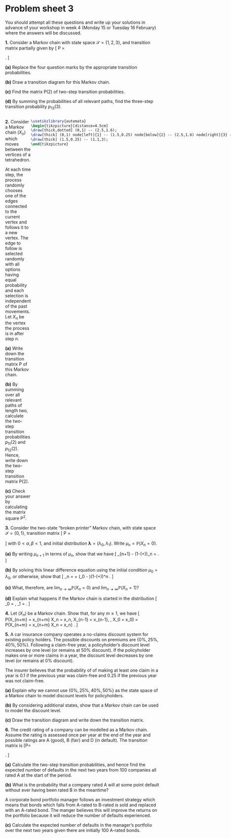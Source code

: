 # Problem sheet 3  {.unnumbered #P03}

<!--
<style>
.fold-btn { 
  float: right; 
  margin: -12px 0 0 0;
}
</style

<script type="text/javascript">
$(document).ready(function() {
  $folds = $(".myanswers");
  $folds.wrapInner("<div class=\"fold-blck\">"); // wrap a div container around content
  $folds.prepend("<button class=\"fold-btn\">Show solution</button>");  // add a button
  $(".fold-blck").toggle();  // fold all blocks
  $(".fold-btn").on("click", function() {  // add onClick event
    $(this).text($(this).text() === "Hide solution" ? "Show solution" : "Hide solution");  // if the text equals "Fold", change it to "Unfold"or else to "Fold" 
    $(this).next(".fold-blck").toggle("linear");  // "swing" is the default easing function. This can be further customized in its speed or the overall animation itself.
  })
});
</script>
-->


<style>
.myanswers { 
display: none !important;
}
</style>


\commfalse



::: {.mysummary}
You should attempt all these questions and write up your solutions in advance of your workshop in week 4 (Monday 15 or Tuesday 16 February) where the answers will be discussed.
:::


::::: {.myq}
**1.** Consider a Markov chain with state space $\mathcal S = \{1,2,3\}$, and transition matrix partially given by
\[ \mathsf P = \begin{pmatrix} ? & 0.3 & 0.3 \\ 0.2 & 0.4 & ? \\ ? & ? & 1 \end{pmatrix} . \]

:::: {.subq}
**(a)** Replace the four question marks by the appropriate transition probabilities.

::: {.myanswers data-latex=""}
*Solution.* Rows must add up to 1 and every entry must be non-negative, so the transition matrix is
\[ \mathsf P = \begin{pmatrix} 0.4 & 0.3 & 0.3 \\ 0.2 & 0.4 & 0.4 \\ 0 & 0 & 1 \end{pmatrix} . \]
:::
::::

:::: {.subq}
**(b)** Draw a transition diagram for this Markov chain.

::: {.myanswers data-latex=""}
*Solution.*

```tikz
\usetikzlibrary{automata}
	\begin{tikzpicture}[scale=0.75]
	\node[state] (1) at (0,0) {1};
	\node[state] (2) at (3,0) {2};
	\node[state] (3) at (6,0) {3};
	
	\path[->] (1) edge[bend left]  node [below]{0.3} (2);
	\path[->]	(2) edge[bend left]  node [below]{0.2} (1);
	\path[->] (1) edge[loop left]  node [left]{0.4}  ();
	\path[->] (2) edge[loop below] node [below]{0.4} ();
	\path[->] (3) edge[loop right] node [right]{1}   ();
	\path[->]	(2) edge             node [below]{0.4} (3);
	\path[->]	(1) edge[bend left]  node [above]{0.3} (3);
	\end{tikzpicture}
```
:::
::::

:::: {.subq}
**(c)** Find the matrix $\mathsf P(2)$ of two-step transition probabilities.

::: {.myanswers data-latex=""}
*Solution.* ${\displaystyle \mathsf P(2) = \mathsf P^2 = \begin{pmatrix} 0.22 & 0.24 & 0.54 \\ 0.16 & 0.22 & 0.62 \\ 0 & 0 & 1 \end{pmatrix}}$
:::
::::

:::: {.subq}
**(d)** By summing the probabilities of all relevant paths, find the three-step transition probability $p_{13}(3)$.

::: {.myanswers data-latex=""}
*Solution.* There are seven relevant paths: $1 \to 1 \to 1 \to 3$, $1 \to 1 \to 2 \to 3$, $1 \to 1 \to 3 \to 3$, $1 \to 2 \to 1 \to 3$, $1 \to 2 \to 2 \to 3$, $1 \to 2 \to 3 \to 3$, and $1 \to 3 \to 3 \to 3$. So
\begin{align*}
p_{13}(3) &= p_{11}p_{11}p_{11}p_{13} + p_{11}p_{12}p_{23} + p_{11}p_{13}p_{33}  + p_{12} p_{21} p_{13}\\
& \qquad{}+ p_{12}p_{22}p_{23} + p_{12}p_{23}p_{33} + p_{13}p_{33}p_{33}\\
& = 0.4 \cdot 0.4 \cdot 0.3 + 0.4\cdot 0.3\cdot 0.4 + 0.4\cdot 0.3 \cdot 1 + 0.3 \cdot 0.2 \cdot 0.3 \\
& \qquad{}+ 0.3\cdot 0.4 \cdot 0.4 + 0.3 \cdot 0.4 \cdot 1 + 0.3 \cdot 1 \cdot 1\\
&= 0.702
\end{align*}
:::
::::
:::::

::::::: {style="display: flex;"}
:::::: {}
::::: {.myq}
**2.** Consider a Markov chain $(X_n)$ which moves between the vertices of
a tetrahedron.

At each time step, the process randomly chooses one of the edges connected to the current vertex and follows it to a new vertex.  The edge to follow is selected randomly with all options having equal probability and each selection is independent of the past movements.  Let $X_n$ be the vertex the process is in after step $n$.

:::: {.subq}
**(a)** Write down the transition matrix $\mathsf P$ of this Markov chain.

::: {.myanswers data-latex=""}
The chain can move from a state to any of the other $3$ states, each with probability $1/3$. So
\[ \mathsf P = \begin{pmatrix} 0 & \frac13 & \frac13 & \frac13 \\
                               \frac13 & 0 & \frac13 & \frac13 \\
                               \frac13 & \frac13 & 0 & \frac13 \\
                               \frac13 & \frac13 & \frac13 & 0 \end{pmatrix} . \]
:::
::::

:::: {.subq}
**(b)** By summing over all relevant paths of length two, calculate the two-step transition probabilities $p_{11}(2)$ and $p_{12}(2)$. Hence, write down the two-step transition matrix $\mathsf P(2)$.

::: {.myanswers data-latex=""}
The length-2 paths from 1 to 1 are $1 \to k \to 1$ for $k = 2,3,4$, so
\[ p_{11}(2) = p_{12}p_{21} + p_{13}p_{31} + p_{14}p_{41} = \tfrac13 \tfrac13 +  \tfrac13 \tfrac13 + \tfrac13 \tfrac13 = \tfrac13  .   \]
The length-2 paths from 1 to 2 are $1 \to 3 \to 2$ and $1 \to 4 \to 2$, so
\[ p_{12}(2) = p_{13}p_{32} + p_{14}p_{42} = \tfrac13 \tfrac13 + \tfrac13 \tfrac13 = \tfrac29 . \]

By symmetry, $p_{ii}(2) = p_{11}(2)$ for all $i$, and $p_{ij}(2) = p_{12}(2)$ for all $i \neq j$. Therefore
\[ \mathsf P(2) = \begin{pmatrix} \frac13 & \frac29 & \frac29 & \frac29 \\
                               \frac29 & \frac13 & \frac29 & \frac29 \\
                               \frac29 & \frac29 & \frac13 & \frac29 \\
                               \frac29 & \frac29 & \frac29 & \frac13 \end{pmatrix} . \]
:::
::::

:::: {.subq}
**(c)** Check your answer by calculating the matrix square $\mathsf P^2$.

::: {.myanswers data-latex=""}
We can verify that
\[ \mathsf P^2 = \begin{pmatrix} 0 & \frac13 & \frac13 & \frac13 \\
\frac13 & 0 & \frac13 & \frac13 \\
\frac13 & \frac13 & 0 & \frac13 \\
\frac13 & \frac13 & \frac13 & 0 \end{pmatrix} \begin{pmatrix} 0 & \frac13 & \frac13 & \frac13 \\
\frac13 & 0 & \frac13 & \frac13 \\
\frac13 & \frac13 & 0 & \frac13 \\
\frac13 & \frac13 & \frac13 & 0 \end{pmatrix}=
\begin{pmatrix} \frac13 & \frac29 & \frac29 & \frac29 \\
\frac29 & \frac13 & \frac29 & \frac29 \\
\frac29 & \frac29 & \frac13 & \frac29 \\
\frac29 & \frac29 & \frac29 & \frac13 \end{pmatrix} , \]
as above.
:::
::::
:::::
::::::

:::::: {}
```tikz
\usetikzlibrary{automata}
\begin{tikzpicture}[distance=4.5cm]
\draw[thick,dotted] (0,1) -- (2.5,1.6);
\draw[thick] (0,1) node[left]{1} -- (1.5,0.25) node[below]{2} -- (2.5,1.6) node[right]{3} -- (1.1,3) node[above]{4} -- cycle;
\draw[thick] (1.5,0.25) -- (1.1,3);
\end{tikzpicture}
```
::::::
:::::::


::::: {.myq}
**3.** Consider the two-state "broken printer" Markov chain, with state space $\mathcal S = \{0,1\}$, transition matrix
  \[ \mathsf P = \begin{pmatrix} 1-\alpha & \alpha \\
                 \beta & 1-\beta \end{pmatrix} \]
with $0 < \alpha, \beta < 1$, and initial distribution $\boldsymbol\lambda = (\lambda_0, \lambda_1)$. Write $\mu_n =\mathbb P(X_n = 0)$.

:::: {.subq}
**(a)** By writing $\mu_{n+1}$ in terms of $\mu_n$, show that we have 
  \[ \mu_{n+1} - \big(1-(\alpha+\beta)\big)\mu_n = \beta . \]

::: {.myanswers data-latex=""}
Using the law of total probability, we have
\begin{multline*}
\mathbb P(X_{n+1} = 0) = \mathbb P(X_n = 0)\,\mathbb P(X_{n+1} = 0 \mid X_n = 0) \\
+ \mathbb P(X_n = 1)\,\mathbb P(X_{n+1} = 0 \mid X_n = 1) ,
\end{multline*}
which in terms of $(\mu_n)$ is
\[ \mu_{n+1} = \mu_n (1-\alpha) + (1 - \mu_n)\beta . \]
We used here that $\mathbb P(X_n = 1) = 1-\mu_n$.
Rearranging this gives the answer.
:::
::::

:::: {.subq}
**(b)** By solving this linear difference equation using the initial condition $\mu_0 = \lambda_0$, or otherwise, show that
\[ \mu_n = \frac{\beta}{\alpha+\beta} + \left(\lambda_0 - \frac{\beta}{\alpha+\beta}\right)\big(1-(\alpha+\beta)\big)^n   . \]

::: {.myanswers data-latex=""}
The characteristic equation is $\lambda - (1-(\alpha+\beta)) = 0$ with a single root at $\lambda = 1 - (\alpha+\beta)$. The general solution to the homogeneous equation is, therefore, $A(1-(\alpha+\beta))^n$.

For a particular solution, we guess a solution $\mu_n = C$, and $C - (1-(\alpha+\beta))C = \beta$ gives $C = \beta/(\alpha+\beta)$. Thus the general solution to the inhomogeneous equation is
\[ \mu_n = \frac{\beta}{\alpha+\beta} + A\big(1-(\alpha+\beta)\big)^n .\]

From the initial condition, we get $\lambda_0 = \beta/(\alpha+\beta) + A$, and therefore $A = \lambda_0 - \beta/(\alpha+\beta)$. The solution is therefore as given.
:::
::::

:::: {.subq}
**(c)** What, therefore, are $\lim_{n\to\infty} \mathbb P(X_n = 0)$ and $\lim_{n\to\infty} \mathbb P(X_n = 1)$?

::: {.myanswers data-latex=""}
Note that $-1 < 1 - (\alpha + \beta) < 1$, so $(1-(\alpha+\beta))^n \to 0$. Therefore we have
\begin{align*}
\lim_{n\to\infty} \mathbb P(X_n = 0) &= \lim_{n\to\infty} \mu_n \\
&= \lim_{n\to\infty} \left( \frac{\beta}{\alpha+\beta} + \left(\lambda_0 - \frac{\beta}{\alpha+\beta}\right)\big(1-(\alpha+\beta)\big)^n \right) \\
&= \frac{\beta}{\alpha+\beta} .
\end{align*}
Since $\mathbb P(X_n = 1) = 1- \mathbb P(X_n = 0)$, we have 
\[ \mathbb P(X_n = 1) \to 1 - \frac{\beta}{\alpha+\beta} = \frac{\alpha}{\alpha+\beta} . \]
:::
::::

:::: {.subq}
**(d)** Explain what happens if the Markov chain is started in the distribution
\[ \lambda_0 = \frac{\beta}{\alpha+\beta} , \qquad \lambda_1 = \frac{\alpha}{\alpha+\beta}  . \]

::: {.myanswers data-latex=""}
Substituting in the value of $\lambda_0$ into the equation for $\mu_n$, the second term cancel, and we have that $\mathbb P(X_n = 0) = \mu_n = \beta/(\alpha+\beta)$ for all times $n$, and therefor $\mathbb P(X_n = 1) = \alpha/(\alpha+\beta)$ too. This means that the Markov chain remains in the same "stationary distribution" forever.
:::
::::
:::::




:::: {.myq}
**4.** Let $(X_n)$ be a Markov chain. Show that, for any $m \geq 1$, we have
\[ \mathbb P(X_{n+m} = x_{n+m} \mid X_n = x_n, X_{n-1} = x_{n-1}, \dots, X_0 = x_0)  =  \mathbb P(X_{n+m} = x_{n+m} \mid X_n = x_n) . \]

::: {.myanswers data-latex=""}
Note that we have a sequence of statements here, for $m = 1, 2, \dots$. Note also that the case $m = 1$ is the standard Markov property. When we have a sequence of statements and we can easily prove the first one, this is a good sign that a proof by induction is the way to go.

Before starting, for reasons of space, we adopt notation where we suppress the capital $X$s, so we want to show that
\[ \mathbb P(x_{n+m} \mid x_n, x_{n-1}, \dots, x_0 ) = \mathbb P(x_{n+m} \mid x_n) . \]

We work by induction on $m$. The base case $m = 1$ is the standard Markov property.

Assume the inductive hypothesis: that result holds for $m$. We now need to prove the inductive step: that the result holds for $m+1$. For $m+1$ we have, by conditioning on the first step $x_{n+1}$,
\begin{multline*} \mathbb P(x_{n+m+1} \mid x_n, x_{n-1}, \dots, x_0 ) \\
 = \sum_{x_{n+1}} \mathbb P(x_{n+1} \mid x_n, x_{n-1}, \dots, x_0 )\,\mathbb P(x_{n+m+1} \mid x_{n+1}, x_n, x_{n-1}, \dots, x_0 )     \end{multline*}
By the standard Markov property the first term simplifies to $\mathbb P(x_{n+1} \mid x_n)$, and by the result for $m$ the second term simplifies to $\mathbb P(x_{n+m+1} \mid x_{n+1})$. So we have
\[ \mathbb P(x_{n+m+1} \mid x_n, x_{n-1}, \dots, x_0 ) = \sum_{x_{n+1}} \mathbb P(x_{n+1} \mid x_n) \mathbb P(x_{n+m+1} \mid x_{n+1}) . \]
But the right-hand side here is $\mathbb P(x_{n+m+1} \mid x_n)$ written using conditioning on the first step and using the result for $m$. By induction, we are done.
:::
::::

::::: {.myq}
**5.** A car insurance company operates a no-claims discount system for existing policy holders.  The possible discounts on premiums are $\{0\%,25\%,40\%,50\%\}$. Following a claim-free year, a policyholder's discount level increases by one level (or remains at 50% discount).  If the policyholder makes one or more claims in a year, the discount level decreases by one level (or remains at 0% discount).

The insurer believes that the probability of of making at least one claim in a year is $0.1$ if the previous year was claim-free and $0.25$ if the previous year was not claim-free.

:::: {.subq}
**(a)** Explain why we cannot use $\{0\%,25\%,40\%,50\%\}$ as the state space of a Markov chain to model discount levels for policyholders.

::: {.myanswers data-latex=""}
The Markov property does not hold for the time-homogeneous process described since the probability of moving to a given state at the next time step is not simply dependent on the current state if $\mathcal S=\{0\%,25\%,40\%,50\%\}$.  For example,
	\[
	\mathbb P(X_{n+1}=25\% \mid X_n= 40\% )=\begin{cases} 
	0.25 & \text{if $X_{n-1}=50\%$}\\
	0.1 & \text{if $X_{n-1}=25\%$.} \end{cases} \]
:::
::::

:::: {.subq}
**(b)** By considering additional states, show that a Markov chain can be used to model the discount level.

::: {.myanswers data-latex=""}
The problem is that the process has a memory of the previous year.
If we currently have a discount of 0%, we know a claim was made in the year before, so no changes are required. Similarly, at 50% discount, we know that no claim was made in the previous year. The other two states, 25% and 40%, have different behaviour depending on whether or not there was a claim in the previous year.

So we will split each of these into two states: 25+ will denote a 25% discount with no claim in the previous year, while 25- will denote a 25% discount with a claim in the previous year. We define the state 40+ and 40- similarly. Then we have a Markov chain, since the current state and the number of claims in the previous year completely defines the distribution on future behaviour.
:::
::::

:::: {.subq}
**(c)** Draw the transition diagram and write down the transition matrix.

::: {.myanswers data-latex=""}
The transition diagram is as shown below.

```tikz
\usetikzlibrary{automata}
		\begin{tikzpicture}
		\node[state] (0) at (0,0) {$0$};
		\node[state] (25) at (2,2) {$25+$};
		\node[state] (251) at (2,-2) {$25-$};
		\node[state] (40) at (5,2) {$40+$};
		\node[state] (401) at (5,-2) {$40-$};
		\node[state] (50) at (7,0) {$50$};
		
		\path[->]   (0) edge[bend left] node [above left]{0.75} (25);
		\path[->]	(25) edge node [above]{0.9} (40);
		\path[->]	(40) edge node [above right]{0.9} (50);
		\path[->]	(50) edge[bend left] node [below right]{0.1} (401);
		\path[->]	(401) edge node [below]{0.25} (251);
		\path[->]	(251) edge node [below left]{0.25} (0);
		\path[->]	(0) edge [loop left] node [left]{0.25} ();
		\path[->]	(50) edge [loop right] node [right]{0.9} ();
		
		\path[->]   (25) edge[bend left] node [above left]{0.1} (0);
		\path[->]	(40) edge[bend left] node [above left]{0.1} (251);
		\path[->]	(251) edge[bend left] node [above left]{0.75} (40);
		\path[->]	(401) edge[bend left] node [above left]{0.75} (50);
		\end{tikzpicture}
```

The transition matrix is given by,
	\[ \mathsf P = 
	\begin{matrix}
	& \begin{matrix} 
	    0 & 25+ & 25- & 40+ & 40- & 50
	  \end{matrix} \\
	\begin{matrix}
	  0 \\ 25+ \\ 25- \\ 40+ \\ 40- \\ 50
	\end{matrix}
	&
	\begin{pmatrix}
    0.25 & 0.75 & 0    & 0    & 0   & 0    \\
	  0.1  & 0    & 0    & 0.9  & 0   & 0    \\
	  0.25 & 0    & 0    & 0.75 & 0   & 0    \\
	  0    & 0    & 0.1  & 0    & 0   & 0.9  \\
	  0    & 0    & 0.25 & 0    & 0   & 0.75 \\
	  0    & 0    & 0    & 0    & 0.1 & 0.9 
	\end{pmatrix}
	\end{matrix}
	\]
:::
::::
:::::

::::: {.myq}
**6.** The credit rating of a company can be modelled as a Markov chain.  Assume the rating is assessed once per year at the end of the year and possible ratings are A (good), B (fair) and D (in default).  The transition matrix is
\[\mathsf P=\begin{pmatrix} 0.92&0.05&0.03\\
0.05&0.85&0.1\\
0&0&1 \end{pmatrix} . \]

:::: {.subq}
**(a)** Calculate the two-step transition probabilities, and hence find the expected number of defaults in the next two years from $100$ companies all rated A at the start of the period.

::: {.myanswers data-latex=""}
The matrix of two-step transition probabilities is given by the matrix square
\[\mathsf P(2) = \mathsf P^2= \begin{pmatrix} 0.8489&0.0885&0.0626\\
0.0885&0.7250&0.1865\\
0&0&1 \end{pmatrix}. \]
The number of defaults in two years from $100$ A-rated companies is $100 \times p_{\mathrm{AD}}(2) = 100 \times 0.0626 = 6.26$.
:::
::::

:::: {.subq}
**(b)** What is the probability that a company rated A will at some point default without ever having been rated B in the meantime?

::: {.myanswers data-latex=""}
Let $\delta$ be the desired probability that an A-rated company will default without having been rated B. We condition on the first step: with probability $0.92$ we remain in state A, and by the Markov property the probability of the given event remains at $\delta$; with probability $0.05$ we move to state B, and the event fails to occur; and with probability $0.03$ we move to state D and the event occurs immediately. Therefore, we have
\[ \delta = 0.92\delta + 0.05\times 0 + 0.03 \times 1 = 0.92\delta + 0.03 ,  \]
which has solution $\delta = 0.03/(1-0.92) = 0.375$.
:::
::::

A corporate bond portfolio manager follows an investment strategy which means that bonds which falls from A-rated to B-rated is sold and replaced with an A-rated bond.  The manger believes this will improve the returns on the portfolio because it will reduce the number of defaults experienced.

:::: {.subq}
**(c)** Calculate the expected number of defaults in the manager's portfolio over the next two years given there are initially 100 A-rated bonds.

::: {.myanswers data-latex=""}
Given that B-rated bonds are replaced by A-rated bonds, we have a new Markov chain with state space $\{\mathrm{A},\mathrm{D}\}$ and transition matrix
\[ \mathsf P = \begin{pmatrix} 0.92+0.05 & 0.03 \\ 0 & 1 \end{pmatrix} =  \begin{pmatrix} 0.97 & 0.03 \\ 0 & 1 \end{pmatrix} .  \]
The two-step transition probability is
\[ \mathsf P(2) = \mathsf P^2 =  \begin{pmatrix} 0.97 & 0.03 \\ 0 & 1 \end{pmatrix} \begin{pmatrix} 0.97 & 0.03 \\ 0 & 1 \end{pmatrix} = \begin{pmatrix} 0.9409 & 0.0591 \\ 0 & 1 \end{pmatrix} .  \]
Thus the number of defaults from $100$ A-rated bonds in two years is $100\times p_{\mathrm{AD}}(2) = 100\times 0.0591 = 5.91$. The manager was right: this is slightly less than the $6.26$ from part (a).
:::
::::
:::::






